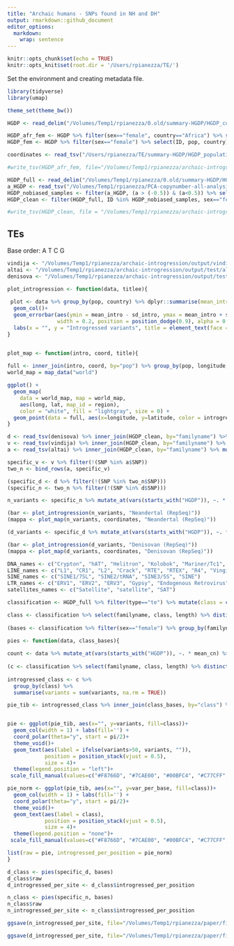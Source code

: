 ```yaml
---
title: "Archaic humans - SNPs found in NH and DH"
output: rmarkdown::github_document
editor_options: 
  markdown: 
    wrap: sentence
---
```


```r
knitr::opts_chunk$set(echo = TRUE)
knitr::opts_knit$set(root.dir = '/Users/rpianezza/TE/')
```

Set the environment and creating metadata file.
```r
library(tidyverse)
library(umap)

theme_set(theme_bw())

HGDP <- read_delim("/Volumes/Temp1/rpianezza/0.old/summary-HGDP/HGDP_cutoff_classified.tsv") %>% select(ID, sex, country, pop) %>% distinct()

HGDP_afr_fem <- HGDP %>% filter(sex=="female", country=="Africa") %>% select(ID) %>% distinct()
HGDP_fem <- HGDP %>% filter(sex=="female") %>% select(ID, pop, country) %>% distinct()

coordinates <- read_tsv("/Users/rpianezza/TE/summary-HGDP/HGDP_populationcoordinates.txt", col_names = c("pop", "region", "latitude", "longitude")) %>% select(pop, latitude, longitude)

#write_tsv(HGDP_afr_fem, file="/Volumes/Temp1/rpianezza/archaic-introgression/ID-afr-females.txt")
```

```r
HGDP_full <- read_delim("/Volumes/Temp1/rpianezza/0.old/summary-HGDP/HGDP_cutoff_classified.tsv")
a_HGDP <- read_tsv("/Volumes/Temp1/rpianezza/PCA-copynumber-all-analysis/a_HGDP.tsv")
HGDP_nobiased_samples <- filter(a_HGDP, (a > (-0.5)) & (a<0.5)) %>% select(ID) %>% pull()
HGDP_clean <- filter(HGDP_full, ID %in% HGDP_nobiased_samples, sex=="female") %>% group_by(familyname) %>% summarise(mean_cn = mean(copynumber)) %>% mutate(familyname = paste0(familyname, "_te"))

#write_tsv(HGDP_clean, file = "/Volumes/Temp1/rpianezza/archaic-introgression/female-copynumber.tsv")
```

## TEs

Base order: A T C G

```r
vindija <- "/Volumes/Temp1/rpianezza/archaic-introgression/output/vindija.tsv"
altai <- "/Volumes/Temp1/rpianezza/archaic-introgression/output/test/altai.tsv"
denisova <- "/Volumes/Temp1/rpianezza/archaic-introgression/output/test/denisovan.tsv"
```

```r
plot_introgression <- function(data, titlee){
  
 plot <- data %>% group_by(pop, country) %>% dplyr::summarise(mean_intro = mean(introgressed), sd_intro = sd(introgressed)) %>% ggplot(aes(x = reorder(pop, -mean_intro), y=mean_intro, fill=country))+
  geom_col()+
  geom_errorbar(aes(ymin = mean_intro - sd_intro, ymax = mean_intro + sd_intro), 
                width = 0.2, position = position_dodge(0.9), alpha = 0.5)+
  labs(x = "", y = "Introgressed variants", title = element_text(face = "bold", size = 14, titlee)) + theme(axis.text.x = element_text(angle = 90, vjust = 0.5, hjust=1), legend.position = "bottom", plot.title = element_text(hjust = 0.5))
}


plot_map <- function(intro, coord, title){
  
full <- inner_join(intro, coord, by="pop") %>% group_by(pop, longitude, latitude) %>% dplyr::summarise(introgressed = mean(introgressed), count = n())
world_map = map_data("world")

ggplot() +
  geom_map(
    data = world_map, map = world_map,
    aes(long, lat, map_id = region),
    color = "white", fill = "lightgray", size = 0) +
  geom_point(data = full, aes(x=longitude, y=latitude, color = introgressed, size = count)) + geom_errorbar() + scale_colour_gradient(low = "green", high = "red") + theme(legend.position="top") + theme(plot.title = element_text(hjust = 0.5)) + ggtitle(title) + labs(colour = "Introgressed variants", size = "Samples")
}
```

```r
d <- read_tsv(denisova) %>% inner_join(HGDP_clean, by="familyname") %>% mutate(SNP = paste0(familyname, "_", position)) %>% select(-familyname, -position) %>% relocate(mean_cn) %>% relocate(SNP)
v <- read_tsv(vindija) %>% inner_join(HGDP_clean, by="familyname") %>% mutate(SNP = paste0(familyname, "_", position)) %>% select(-familyname, -position) %>% relocate(mean_cn) %>% relocate(SNP)
a <- read_tsv(altai) %>% inner_join(HGDP_clean, by="familyname") %>% mutate(SNP = paste0(familyname, "_", position)) %>% select(-familyname, -position) %>% relocate(mean_cn) %>% relocate(SNP)

specific_v <- v %>% filter(!(SNP %in% a$SNP))
two_n <- bind_rows(a, specific_v)

(specific_d <- d %>% filter(!(SNP %in% two_n$SNP)))
(specific_n <- two_n %>% filter(!(SNP %in% d$SNP)))
```

```r
n_variants <- specific_n %>% mutate_at(vars(starts_with("HGDP")), ~. * mean_cn) %>% filter(mean_cn<10000) %>% select(-c(diagnostic, mean_cn, SNP)) %>% dplyr::summarise_all(~sum(. >1, na.rm=TRUE)) %>% t %>% as.data.frame() %>% rownames_to_column(var = "ID") %>% as_tibble() %>% dplyr::rename("introgressed" = "V1") %>% separate(ID, into=c("ID", "pop"), sep="-", remove=FALSE) %>% select(-pop) %>% inner_join(HGDP_fem, by="ID")

(bar <- plot_introgression(n_variants, "Neandertal (RepSeq)"))
(mappa <- plot_map(n_variants, coordinates, "Neandertal (RepSeq)"))
```

```r
(d_variants <- specific_d %>% mutate_at(vars(starts_with("HGDP")), ~. * mean_cn) %>% filter(mean_cn<100) %>% select(-c(diagnostic, mean_cn, SNP)) %>% dplyr::summarise_all(~sum(. >1, na.rm=TRUE)) %>% t %>% as.data.frame() %>% rownames_to_column(var = "ID") %>% as_tibble() %>% dplyr::rename("introgressed" = "V1") %>% separate(ID, into=c("ID", "pop"), sep="-", remove=FALSE) %>% select(-pop) %>% inner_join(HGDP_fem, by="ID"))

(bar <- plot_introgression(d_variants, "Denisovan (RepSeq)"))
(mappa <- plot_map(d_variants, coordinates, "Denisovan (RepSeq)"))
```

```r
DNA_names <- c("Crypton", "hAT", "Helitron", "Kolobok", "Mariner/Tc1", "Merlin", "MuDR", "piggyBac", "DNA transposon")
LINE_names <- c("L1", "CR1", "L2", "Crack", "RTE", "RTEX", "R4", "Vingi", "Tx1", "Penelope")
SINE_names <- c("SINE1/7SL", "SINE2/tRNA", "SINE3/5S", "SINE")
LTR_names <- c("ERV1", "ERV2", "ERV3", "Gypsy", "Endogenous Retrovirus", "LTR Retrotransposon", "Long terminal repeat", "Non-LTR Retrotransposon")
satellites_names <- c("Satellite", "satellite", "SAT")

classification <- HGDP_full %>% filter(type=="te") %>% mutate(class = case_when(superfamily %in% DNA_names ~ "DNA", superfamily %in% LINE_names ~ "LINE", superfamily %in% SINE_names ~ "SINE", superfamily %in% LTR_names ~ "LTR", superfamily %in% satellites_names ~ "satellite"))

class <- classification %>% select(familyname, class, length) %>% distinct() %>% group_by(class) %>% summarise(families = n())
  
(bases <- classification %>% filter(sex=="female") %>% group_by(familyname, class, length) %>% summarise(copynumber = mean(copynumber)) %>% group_by(class) %>% summarise(bases = sum(length)) %>% inner_join(class,  by="class"))
```

```r
pies <- function(data, class_bases){
  
count <- data %>% mutate_at(vars(starts_with("HGDP")), ~. * mean_cn) %>% filter(mean_cn<10000) %>% select(-mean_cn) %>% mutate(variants = rowSums(. > 1)) %>% select(SNP, variants) %>% separate(SNP, into=c("familyname","position"), sep="_te_")
  
(c <- classification %>% select(familyname, class, length) %>% distinct() %>% inner_join(count, by="familyname"))
  
introgressed_class <- c %>%
  group_by(class) %>%
  summarise(variants = sum(variants, na.rm = TRUE))

pie_tib <- introgressed_class %>% inner_join(class_bases, by="class") %>% mutate(var_per_base = variants/bases)


pie <- ggplot(pie_tib, aes(x="", y=variants, fill=class))+
  geom_col(width = 1) + labs(fill='') +
  coord_polar(theta="y", start = pi/2)+
  theme_void()+
  geom_text(aes(label = ifelse(variants>50, variants, "")), 
            position = position_stack(vjust = 0.5), 
            size = 4)+
  theme(legend.position = "left")+
 scale_fill_manual(values=c("#F8766D", "#7CAE00", "#00BFC4", "#C77CFF", "#D89000"))

pie_norm <- ggplot(pie_tib, aes(x="", y=var_per_base, fill=class))+
  geom_col(width = 1) + labs(fill='') +
  coord_polar(theta="y", start = pi/2)+
  theme_void()+
  geom_text(aes(label = class), 
            position = position_stack(vjust = 0.5), 
            size = 4)+
  theme(legend.position = "none")+
 scale_fill_manual(values=c("#F8766D", "#7CAE00", "#00BFC4", "#C77CFF", "#D89000"))

list(raw = pie, introgressed_per_position = pie_norm)
}
```


```r
d_class <- pies(specific_d, bases)
d_class$raw
d_introgressed_per_site <- d_class$introgressed_per_position

n_class <- pies(specific_n, bases)
n_class$raw
n_introgressed_per_site <- n_class$introgressed_per_position
```

```r
ggsave(n_introgressed_per_site, file="/Volumes/Temp1/rpianezza/paper/figures-v2.0/ai/NH-introgressed-per-site.png", dpi=1000)

ggsave(d_introgressed_per_site, file="/Volumes/Temp1/rpianezza/paper/figures-v2.0/ai/DH-introgressed-per-site.png", dpi=1000)
```